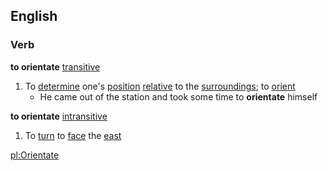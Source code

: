 ==English==
===Verb===
'''to orientate''' [[transitive]]
#To [[determine]] one's [[position]] [[relative]] to the [[surroundings]]; to [[orient]]
#* He came out of the station and took some time to '''orientate''' himself
'''to orientate''' [[intransitive]]
#To [[turn]] to [[face]] the [[east]]

[[pl:Orientate]]